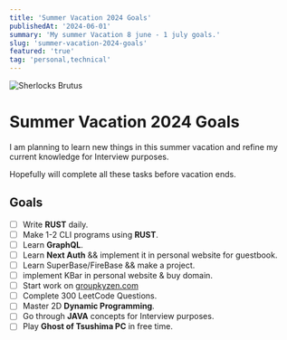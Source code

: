 ```yaml
---
title: 'Summer Vacation 2024 Goals'
publishedAt: '2024-06-01'
summary: 'My summer Vacation 8 june - 1 july goals.'
slug: 'summer-vacation-2024-goals'
featured: 'true'
tag: 'personal,technical'
---
```


<img src="/assets/personal/summer-vacation-2024-goal/asset0.png" alt="Sherlocks Brutus"/>

# Summer Vacation 2024 Goals

I am planning to learn new things in this summer vacation and refine my current knowledge for Interview purposes.

Hopefully will complete all these tasks before vacation ends.

## Goals

- [ ] Write **RUST** daily.
- [ ] Make 1-2 CLI programs using **RUST**.
- [ ] Learn **GraphQL**.
- [ ] Learn **Next Auth** && implement it in personal website for guestbook.
- [ ] Learn SuperBase/FireBase && make a project.
- [ ] implement KBar in personal website & buy domain.
- [ ] Start work on [groupkyzen.com](https://groupkyzen.com)
- [ ] Complete 300 LeetCode Questions.
- [ ] Master 2D **Dynamic Programming**.
- [ ] Go through **JAVA** concepts for Interview purposes.
- [ ] Play **Ghost of Tsushima PC** in free time.
